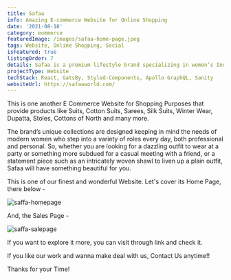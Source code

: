 ```yaml
---
title: Safaa
info: Amazing E-commerce Website for Online Shopping
date: '2021-08-18'
category: eommerce
featuredImage: /images/safaa-home-page.jpeg
tags: Website, Online Shopping, Social
isFeatured: true
listingOrder: 7
details: Safaa is a premium lifestyle brand specializing in women’s Indian wear that takes pride in reinterpreting Indian culture and heritage in the contemporary world. Safaa works with artisans and designers from all over India to create exquisite, handcrafted pieces of womenswear including suits, shawls, and stoles, provided with its website on internet.
projectType: Website
techStack: React, GatsBy, Styled-Components, Apollo GraphQL, Sanity
websiteUrl: https://safaaworld.com/
---
```


This is one another E Commerce Website for Shopping Purposes that provide products like Suits, Cotton Suits, Sarees, Silk Suits, Winter Wear, Dupatta, Stoles, Cottons of North and many more.

The brand’s unique collections are designed keeping in mind the needs of modern women who step into a variety of roles every day, both professional and personal. So, whether you are looking for a dazzling outfit to wear at a party or something more subdued for a casual meeting with a friend, or a statement piece such as an intricately woven shawl to liven up a plain outfit, Safaa will have something beautiful for you.

This is one of our finest and wonderful Website.
Let's cover its Home Page, there below -

![saffa-homepage](../images/safaa-home-page.jpeg)

And, the Sales Page -

![saffa-salepage](../images/safaa-sale-page.jpeg)

If you want to explore it more, you can visit through link and check it.

If you like our work and wanna make deal with us, Contact Us anytime!!

Thanks for your Time!
